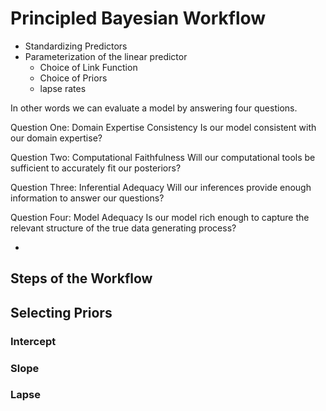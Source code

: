 # Principled Bayesian Workflow {#workflow}

- Standardizing Predictors
- Parameterization of the linear predictor
  - Choice of Link Function
  - Choice of Priors
  - lapse rates


In other words we can evaluate a model by answering four questions.

Question One: Domain Expertise Consistency
Is our model consistent with our domain expertise?

Question Two: Computational Faithfulness
Will our computational tools be sufficient to accurately fit our posteriors?

Question Three: Inferential Adequacy
Will our inferences provide enough information to answer our questions?

Question Four: Model Adequacy
Is our model rich enough to capture the relevant structure of the true data generating process?

- 


## Steps of the Workflow



## Selecting Priors

### Intercept

### Slope

### Lapse
